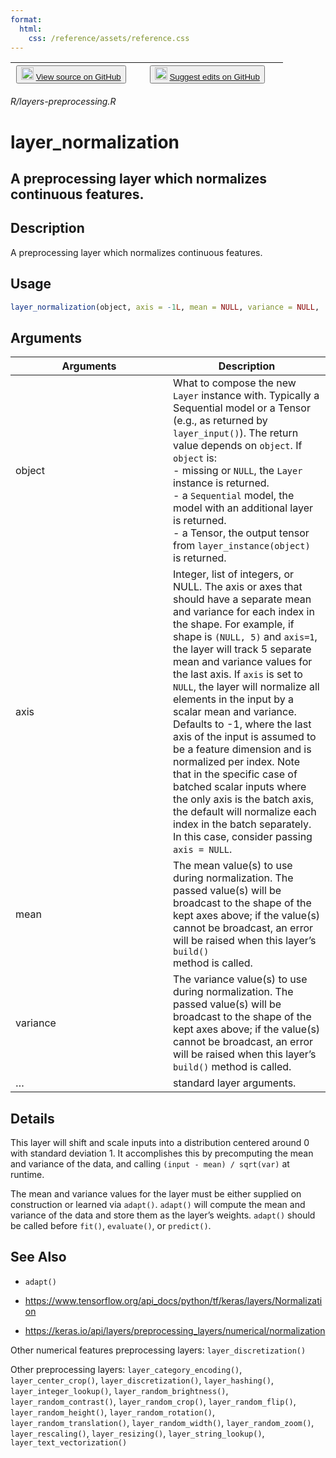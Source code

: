 ```yaml
---
format:
  html:
    css: /reference/assets/reference.css
---
```


| <button class="button"> ![](/reference/assets/GitHub-Mark-32px.png){width="20"} [View source on GitHub](https://github.com/rstudio/keras//blob/main/R/layers-preprocessing.R) </button> | <button class="button"> ![](/reference/assets/GitHub-Mark-32px.png){width="20"} [Suggest edits on GitHub](https://github.com/rstudio/keras//edit/main/R/layers-preprocessing.R) </button> |
|:------------------------------:|:--------------------------------------:|

*R/layers-preprocessing.R*

# layer_normalization

## A preprocessing layer which normalizes continuous features.

## Description
A preprocessing layer which normalizes continuous features. 


## Usage
```r
layer_normalization(object, axis = -1L, mean = NULL, variance = NULL, ...) 
```

## Arguments
|Arguments|Description|
|---|---|
| object | What to compose the new `Layer` instance with. Typically a Sequential model or a Tensor (e.g., as returned by `layer_input()`). The return value depends on `object`. If `object` is: <br>- missing or `NULL`, the `Layer` instance is returned. <br>- a `Sequential` model, the model with an additional layer is returned. <br>- a Tensor, the output tensor from `layer_instance(object)` is returned.  |
| axis | Integer, list of integers, or NULL. The axis or axes that should have a separate mean and variance for each index in the shape. For example, if shape is `(NULL, 5)` and `axis=1`, the layer will track 5 separate mean and variance values for the last axis. If `axis` is set to `NULL`, the layer will normalize all elements in the input by a scalar mean and variance. Defaults to -1, where the last axis of the input is assumed to be a feature dimension and is normalized per index. Note that in the specific case of batched scalar inputs where the only axis is the batch axis, the default will normalize each index in the batch separately. In this case, consider passing `axis = NULL`. |
| mean | The mean value(s) to use during normalization. The passed value(s) will be broadcast to the shape of the kept axes above; if the value(s) cannot be broadcast, an error will be raised when this layer's `build()`<br>method is called. |
| variance | The variance value(s) to use during normalization. The passed value(s) will be broadcast to the shape of the kept axes above; if the value(s) cannot be broadcast, an error will be raised when this layer's `build()` method is called. |
| ... | standard layer arguments. |

## Details

This layer will shift and scale inputs into a distribution centered around 0 with standard deviation 1. It accomplishes this by precomputing the mean and variance of the data, and calling `(input - mean) / sqrt(var)` at runtime. 

The mean and variance values for the layer must be either supplied on construction or learned via `adapt()`. `adapt()` will compute the mean and variance of the data and store them as the layer's weights. `adapt()` should be called before `fit()`, `evaluate()`, or `predict()`. 





## See Also

- `adapt()`

- [https://www.tensorflow.org/api_docs/python/tf/keras/layers/Normalization](https://www.tensorflow.org/api_docs/python/tf/keras/layers/Normalization)

- [https://keras.io/api/layers/preprocessing_layers/numerical/normalization](https://keras.io/api/layers/preprocessing_layers/numerical/normalization)

Other numerical features preprocessing layers:  `layer_discretization()`

Other preprocessing layers:  `layer_category_encoding()`, `layer_center_crop()`, `layer_discretization()`, `layer_hashing()`, `layer_integer_lookup()`, `layer_random_brightness()`, `layer_random_contrast()`, `layer_random_crop()`, `layer_random_flip()`, `layer_random_height()`, `layer_random_rotation()`, `layer_random_translation()`, `layer_random_width()`, `layer_random_zoom()`, `layer_rescaling()`, `layer_resizing()`, `layer_string_lookup()`, `layer_text_vectorization()`


